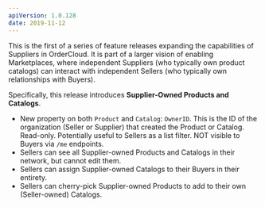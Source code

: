 ```yaml
---
apiVersion: 1.0.128
date: 2019-11-12
---
```


This is the first of a series of feature releases expanding the capabilities of Suppliers in OrderCloud. It is part of a larger vision of enabling Marketplaces, where independent Suppliers (who typically own product catalogs) can interact with independent Sellers (who typically own relationships with Buyers).

Specifically, this release introduces **Supplier-Owned Products and Catalogs**.

- New property on both `Product` and `Catalog`: `OwnerID`. This is the ID of the organization (Seller or Supplier) that created the Product or Catalog. Read-only. Potentially useful to Sellers as a list filter. NOT visible to Buyers via `/me` endpoints.
- Sellers can see all Supplier-owned Products and Catalogs in their network, but cannot edit them.
- Sellers can assign Supplier-owned Catalogs to their Buyers in their entirety.
- Sellers can cherry-pick Supplier-owned Products to add to their own (Seller-owned) Catalogs.